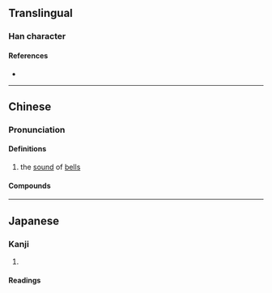 {{also|当}}
{{character info}}
==Translingual==

===Han character===
{{Han char|rn=30|rad=口|as=13|sn=16|four=69066|canj=RFBW|ids=⿰口當}}

====References====
* {{Han ref|kx=0211.121|dkj=04432|hdz=10690.060|uh=5679|ud=22137|bh=BEB4|bd=48820}}

----

==Chinese==
{{zh-forms|s=当|alt=𪠽-nonstandard simp.}}

===Pronunciation===
{{zh-pron
|m=dāng
|c=dong1
|h=pfs=
|md=
|mn=tang
|w=
|cat=n
}}

====Definitions====
{{zh-hanzi}}

# the [[sound]] of [[bells]]

====Compounds====
{{zh-der|叮噹|叮叮噹噹|咯噹|咭叮噹|叮噹作響|噹啷落地|噹啷|小叮噹|噹噹船|咭噹噹|啷噹|丁鈴噹啷|噹噹|水噹噹|響噹噹|響叮噹|軟不叮噹}}

----

==Japanese==

===Kanji===
{{ja-kanji|grade=|rs=口13}}

# {{rfdef|ja|sort=口13}}

====Readings====
{{ja-readings
|goon=とう<たう
|kanon=とう<たう
|kun=}}